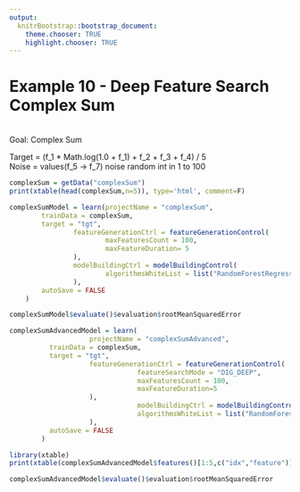 ```yaml
---
output:
  knitrBootstrap::bootstrap_document:
    theme.chooser: TRUE
    highlight.chooser: TRUE
---
```


<!--
%\VignetteEngine{knitr::rmarkdown}
%\VignetteIndexEntry{Example 10}
%\VignetteDepends{xtable}
-->


# Example 10 -  Deep Feature Search Complex Sum#
<br>
Goal: Complex Sum
<br>

Target = (f_1 * Math.log(1.0 + f_1) + f_2 + f_3 + f_4) / 5
<br>
Noise = values(f_5 -> f_7) noise random int in 1 to 100

```r
complexSum = getData("complexSum")
print(xtable(head(complexSum,n=5)), type='html', comment=F)
```
```r
complexSumModel = learn(projectName = "complexSum",
        trainData = complexSum,
        target = "tgt",
				featureGenerationCtrl = featureGenerationControl(
						maxFeaturesCount = 100,
						maxFeatureDuration= 5
		 		),
				modelBuildingCtrl = modelBuildingControl(
						algorithmsWhiteList = list("RandomForestRegressor")
				),
        autoSave = FALSE
    )
```
```r
complexSumModel$evaluate()$evaluation$rootMeanSquaredError
```

```r
complexSumAdvancedModel = learn(
					projectName = "complexSumAdvanced",
          trainData = complexSum,
          target = "tgt",
					featureGenerationCtrl = featureGenerationControl(
								featureSearchMode = "DIG_DEEP",
								maxFeaturesCount = 100,
								maxFeatureDuration=5
					),
								modelBuildingCtrl = modelBuildingControl(
								algorithmsWhiteList = list("RandomForestRegressor")
					),
          autoSave = FALSE
		)
```

```r
library(xtable)
print(xtable(complexSumAdvancedModel$features()[1:5,c("idx","feature")]), type='html', comment=F) 
```
```r
complexSumAdvancedModel$evaluate()$evaluation$rootMeanSquaredError
```
